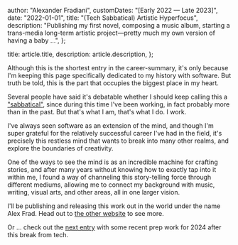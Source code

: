 
  author: "Alexander Fradiani",
  customDates: "[Early 2022 — Late 2023]",
  date: "2022-01-01",
  title: "(Tech Sabbatical) Artistic Hyperfocus",
  description:
    "Publishing my first novel, composing a music album, starting a trans-media long-term artistic project—pretty much my own version of having a baby ...",
};

  title: article.title,
  description: article.description,
};


Although this is the shortest entry in the career-summary, it's only because
I'm keeping this page specifically dedicated to my history with software. But truth
be told, this is the part that occupies the biggest place in my heart.

Several people have said it's debatable whether I should keep calling this a ["sabbatical"](https://en.wikipedia.org/wiki/Sabbatical),
since during this time I've been working, in fact probably more than in the past. But that's what I am, that's what I do. I work.

I've always seen software as an extension of the mind, and though I'm super
grateful for the relatively successful career I've had in the field, it's precisely
this restless mind that wants to break into many other realms, and explore the
boundaries of creativity.

One of the ways to see the mind is as an incredible machine for crafting stories,
and after many years without knowing how to exactly tap into it within me, I found
a way of channeling this story-telling force through different mediums, allowing
me to connect my background with music, writing, visual arts, and other areas, all in one larger vision.

I'll be publishing and releasing this work out in the world under the name Alex Frad.
Head out to [the other website](https://www.alexfrad.com) to see more.

Or ... check out the [next entry](/software/articles/back-in-the-game) with some recent prep work for 2024 after this break from tech.
